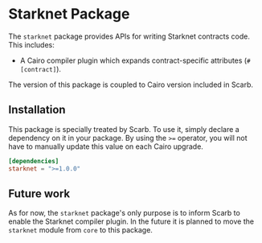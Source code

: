 # Starknet Package

The `starknet` package provides APIs for writing Starknet contracts code.
This includes:

- A Cairo compiler plugin which expands contract-specific attributes (`#[contract]`).

The version of this package is coupled to Cairo version included in Scarb.

## Installation

This package is specially treated by Scarb.
To use it, simply declare a dependency on it in your package.
By using the `>=` operator, you will not have to manually update this value on each Cairo upgrade.

```toml copy
[dependencies]
starknet = ">=1.0.0"
```

## Future work

As for now, the `starknet` package's only purpose is to inform Scarb to enable the Starknet compiler plugin.
In the future it is planned to move the `starknet` module from `core` to this package.
